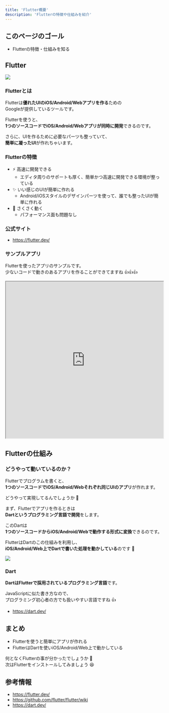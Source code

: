 ```yaml
---
title: 'Flutter概要'
description: 'Flutterの特徴や仕組みを紹介'
---
```


## このページのゴール
- Flutterの特徴・仕組みを知る


## Flutter

![](../images/logo_lockup_flutter_horizontal.svg)

### Flutterとは

Flutterは**優れたUIのiOS/Android/Webアプリを作る**ための  
Googleが提供しているツールです。

Flutterを使うと、  
**1つのソースコードでiOS/Android/Webアプリが同時に開発**できるのです。

さらに、UIを作るために必要なパーツも整っていて、  
**簡単に凝ったUI**が作れちゃいます。

### Flutterの特徴

- ⚡️ 高速に開発できる
    - エディタ周りのサポートも厚く、簡単かつ高速に開発できる環境が整っている
- ✨ いい感じのUIが簡単に作れる
    - Android/iOSスタイルのデザインパーツを使って、誰でも整ったUIが簡単に作れる
- 🚀 さくさく動く
    - パフォーマンス面も問題なし

### 公式サイト

- https://flutter.dev/


### サンプルアプリ

Flutterを使ったアプリのサンプルです。  
少ないコードで動きのあるアプリを作ることができてますね 👍👍👍

<iframe
    width="100%"
    height="500px"
    src="https://dartpad.dev/embed-flutter.html?null_safety=true&split=60&theme=dark&run=true&id=1a28bdd9203250d3226cc25d512579ec">
</iframe>


## Flutterの仕組み

### どうやって動いているのか？

Flutterでプログラムを書くと、  
**1つのソースコードでiOS/Android/Webそれぞれ同じUIのアプリ**が作れます。

どうやって実現してるんでしょうか 🤔

まず、Flutterでアプリを作るときは  
**Dartというプログラミング言語で開発**をします。

このDartは  
**1つのソースコードからiOS/Android/Webで動作する形式に変換**できるのです。  

FlutterはDartのこの仕組みを利用し、  
**iOS/Android/Web上でDartで書いた処理を動かしている**のです 👀

![](../images/introduction/flutter-how-it-works.svg)

### Dart

**DartはFlutterで採用されているプログラミング言語**です。

JavaScriptに似た書き方なので、  
プログラミング初心者の方でも扱いやすい言語ですね 👍

- https://dart.dev/


## まとめ
- Flutterを使うと簡単にアプリが作れる
- FlutterはDartを使いiOS/Android/Web上で動かしている

何となくFlutterの事が分かったでしょうか 🤔  
次はFlutterをインストールしてみましょう 😆


## 参考情報
- https://flutter.dev/
- https://github.com/flutter/flutter/wiki
- https://dart.dev/